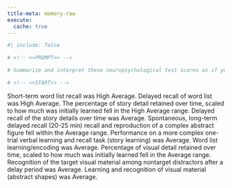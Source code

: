 ```yaml
---
title-meta: memory-raw
execute:
  cache: true
---
```


```r
#| include: false

# <!-- <<PROMPT>> -->

# Summarize and interpret these neuropsychological test scores as if you are an experienced clinical neuropsychologist. For scores that are below average, give a brief example of how this could impact the patient's daily life and functioning. Organize your summary and interpretation from scores that are above average to below average to delineate relative strengths and weaknesses.

# <!-- <<START>> -->

```

<!-- glue -->
 Short-term word list recall was High Average. 
Delayed recall of word list was High Average. 
The percentage of story detail retained over time, scaled to how much was initially learned fell in the High Average range. 
Delayed recall of the story details over time was Average. 
Spontaneous, long-term delayed recall (20-25 min) recall and reproduction of a complex abstract figure fell within the Average range. 
Performance on a more complex one-trial verbal learning and recall task (story learning) was Average. 
Word list learning/encoding was Average. 
Percentage of visual detail retained over time, scaled to how much was initially learned fell in the Average range. 
Recognition of the target visual material among nontarget distractors after a delay period was Average. 
Learning and recognition of visual material (abstract shapes) was Average.

